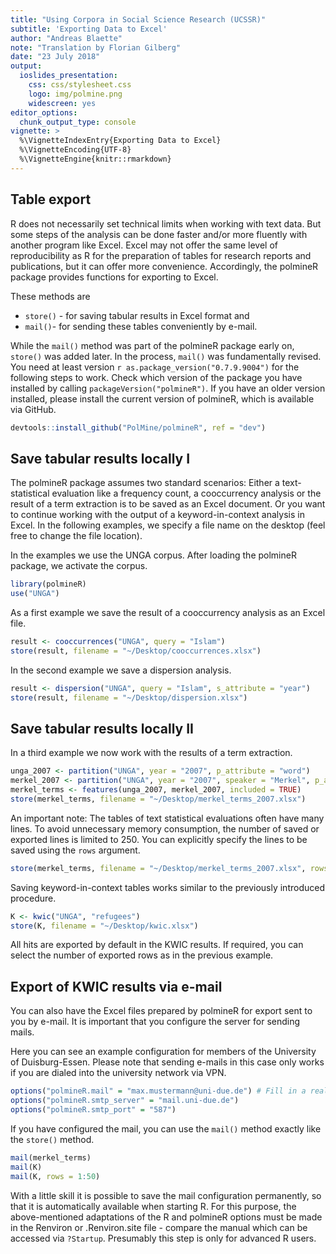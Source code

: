 ```yaml
---
title: "Using Corpora in Social Science Research (UCSSR)"
subtitle: 'Exporting Data to Excel'
author: "Andreas Blaette"
note: "Translation by Florian Gilberg"
date: "23 July 2018"
output:
  ioslides_presentation:
    css: css/stylesheet.css
    logo: img/polmine.png
    widescreen: yes
editor_options:
  chunk_output_type: console
vignette: >
  %\VignetteIndexEntry{Exporting Data to Excel}
  %\VignetteEncoding{UTF-8}
  %\VignetteEngine{knitr::rmarkdown}
---
```



## Table export {.smaller}

R does not necessarily set technical limits when working with text data. But some steps of the analysis can be done faster and/or more fluently with another program like Excel. Excel may not offer the same level of reproducibility as R for the preparation of tables for research reports and publications, but it can offer more convenience. Accordingly, the polmineR package provides functions for exporting to Excel. 

These methods are

  * `store()` - for saving tabular results in Excel format and
  * `mail()`- for sending these tables conveniently by e-mail.
 
While the `mail()` method was part of the polmineR package early on, `store()` was added later. In the process, `mail()` was fundamentally revised. You need at least version `r as.package_version("0.7.9.9004")` for the following steps to work. Check which version of the package you have installed by calling `packageVersion("polmineR")`. If you have an older version installed, please install the current version of polmineR, which is available via GitHub.

```r
devtools::install_github("PolMine/polmineR", ref = "dev")
```


## Save tabular results locally I {.smaller}

The polmineR package assumes two standard scenarios: Either a text-statistical evaluation like a frequency count, a cooccurrency analysis or the result of a term extraction is to be saved as an Excel document. Or you want to continue working with the output of a keyword-in-context analysis in Excel. In the following examples, we specify a file name on the desktop (feel free to change the file location).

In the examples we use the UNGA corpus. After loading the polmineR package, we activate the corpus.

```r
library(polmineR)
use("UNGA")
```

As a first example we save the result of a cooccurrency analysis as an Excel file. 

```r
result <- cooccurrences("UNGA", query = "Islam")
store(result, filename = "~/Desktop/cooccurrences.xlsx")
```

In the second example we save a dispersion analysis.

```r
result <- dispersion("UNGA", query = "Islam", s_attribute = "year")
store(result, filename = "~/Desktop/dispersion.xlsx")
```


## Save tabular results locally II {.smaller}

In a third example we now work with the results of a term extraction.

```r
unga_2007 <- partition("UNGA", year = "2007", p_attribute = "word")
merkel_2007 <- partition("UNGA", year = "2007", speaker = "Merkel", p_attribute = "word")
merkel_terms <- features(unga_2007, merkel_2007, included = TRUE)
store(merkel_terms, filename = "~/Desktop/merkel_terms_2007.xlsx")
```

An important note: The tables of text statistical evaluations often have many lines. To avoid unnecessary memory consumption, the number of saved or exported lines is limited to 250. You can explicitly specify the lines to be saved using the `rows` argument. 

```r
store(merkel_terms, filename = "~/Desktop/merkel_terms_2007.xlsx", rows = 1:50)
```

Saving keyword-in-context tables works similar to the previously introduced procedure.

```r
K <- kwic("UNGA", "refugees")
store(K, filename = "~/Desktop/kwic.xlsx")
```

All hits are exported by default in the KWIC results. If required, you can select the number of exported rows as in the previous example.


## Export of KWIC results via e-mail {.smaller}

You can also have the Excel files prepared by polmineR for export sent to you by e-mail. It is important that you configure the server for sending mails.

Here you can see an example configuration for members of the University of Duisburg-Essen. Please note that sending e-mails in this case only works if you are dialed into the university network via VPN.

```r
options("polmineR.mail" = "max.mustermann@uni-due.de") # Fill in a real email address here!
options("polmineR.smtp_server" = "mail.uni-due.de")
options("polmineR.smtp_port" = "587")
```

If you have configured the mail, you can use the `mail()` method exactly like the `store()` method.

```r
mail(merkel_terms)
mail(K)
mail(K, rows = 1:50)
```

With a little skill it is possible to save the mail configuration permanently, so that it is automatically available when starting R. For this purpose, the above-mentioned adaptations of the R and polmineR options must be made in the Renviron or .Renviron.site file - compare the manual which can be accessed via `?Startup`. Presumably this step is only for advanced R users.

